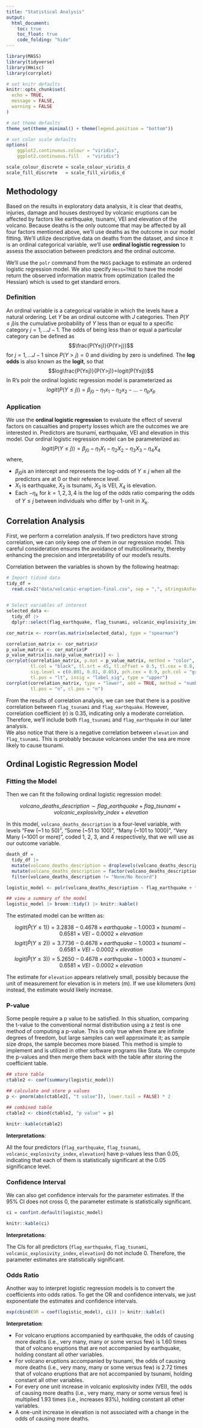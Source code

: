 ```yaml
---
title: "Statistical Analysis"
output: 
  html_document:
    toc: true
    toc_float: true
    code_folding: "hide"
---
```



```r
library(MASS)
library(tidyverse)
library(Hmisc)
library(corrplot)

# set knitr defaults
knitr::opts_chunk$set(
  echo = TRUE, 
  message = FALSE, 
  warning = FALSE
)

# set theme defaults
theme_set(theme_minimal() + theme(legend.position = "bottom"))

# set color scale defaults
options(
    ggplot2.continuous.colour = "viridis",
    ggplot2.continuous.fill   = "viridis")

scale_colour_discrete = scale_colour_viridis_d
scale_fill_discrete   = scale_fill_viridis_d
```

## Methodology

Based on the results in exploratory data analysis, it is clear that deaths, injuries, damage and houses destroyed by volcanic eruptions can be affected by factors like earthquake, tsunami, VEI and elevation of the volcano. Because deaths is the only outcome that may be affected by all four factors mentioned above, we'll use deaths as the outcome in our model fitting. We'll utilize descriptive data on deaths from the dataset, and since it is an ordinal categorical variable, we'll use **ordinal logistic regression** to assess the association between predictors and the ordinal outcome.

We'll use the `polr` command from the `MASS` package to estimate an ordered logistic regression model. We also specify `Hess=TRUE` to have the model return the observed information matrix from optimization (called the Hessian) which is used to get standard errors.

### Definition
An ordinal variable is a categorical variable in which the levels have a natural ordering. Let $Y$ be an ordinal outcome with $J$ categories. Then $P(Y≤j)$is the cumulative probability of $Y$ less than or equal to a specific category
$j=1,...J-1$. The odds of being less than or equal a particular category can be defined as
$$\frac{P(Y≤j)}{P(Y>j)}$$
for $j=1,...J-1$ since $P(Y>j) = 0$ and dividing by zero is undefined. The **log odds** is also known as the **logit**, so that
$$log\frac{P(Y≤j)}{P(Y>j)}=logit(P(Y≤j))$$
In R’s polr the ordinal logistic regression model is parameterized as
$$logit(P(Y≤j))=β_{j0}-η_{1}x_{1}-η_{2}x_{2}-...-η_{p}x_{p}$$

### Application

We use the **ordinal logistic regression** to evaluate the effect of several factors on casualties and property losses which are the outcomes we are interested in. Predictors are tsunami, earthquake, VEI and elevation in this model. Our ordinal logistic regression model can be parameterized as:
$$logit(P(Y≤j))=β_{j0}-η_{1}X_{1}-η_{2}X_{2}-η_{3}X_{3}-η_{4}X_{4}$$
where,  

* $β_{j0}$is an intercept and represents the log-odds of $Y≤j$ when all the predictors are at 0 or their reference level. 
* $X_{1}$ is earthquake, $X_{2}$ is tsunami, $X_{3}$ is VEI, $X_{4}$ is elevation.
* Each $-η_{k}$ for $k = 1,2,3,4$ is the log of the odds ratio comparing the odds of $Y≤j$ between individuals who differ by 1-unit in $X_{k}$.

## Correlation Analysis

First, we perform a correlation analysis. If two predictors have strong correlation, we can only keep one of them in our regression model. This careful consideration ensures the avoidance of multicollinearity, thereby enhancing the precision and interpretability of our model's results.

Correlation between the variables is shown by the following heatmap:
```r
# Import tidied data
tidy_df = 
  read.csv2("data/volcanic-eruption-final.csv", sep = ",", stringsAsFactors = TRUE) 
  

# Select variables of interest
selected_data <- 
  tidy_df |>
  dplyr::select(flag_earthquake, flag_tsunami, volcanic_explosivity_index, elevation)

cor_matrix <- rcorr(as.matrix(selected_data), type = "spearman")

correlation_matrix <- cor_matrix$r
p_value_matrix <- cor_matrix$P
p_value_matrix[is.na(p_value_matrix)] <- 1
corrplot(correlation_matrix, p.mat = p_value_matrix, method = "color",
         tl.col = "black", tl.srt = 45, tl.offset = 0.5, tl.cex = 0.8,
         sig.level = c(0.001, 0.01, 0.05), pch.cex = 0.9, pch.col = "grey20",
         tl.pos = "lt", insig = "label_sig", type = "upper")
corrplot(correlation_matrix, type = "lower", add = TRUE, method = "number",
         tl.pos = "n", cl.pos = "n")
```

From the results of correlation analysis, we can see that there is a positive correlation between `flag_tsunami` and `flag_earthquake`. However, correlation coefficient (r) is 0.35, indicating only a moderate correlation. Therefore, we'll include both `flag_tsunami` and `flag_earthquake` in our later analysis.   
We also notice that there is a negative correlation between `elevation` and `flag_tsunami`. This is probably because volcanoes under the sea are more likely to cause tsunami.



## Ordinal Logistic Regression Model

### Fitting the Model

Then we can fit the following ordinal logistic regression model:

$$volcano\_deaths{\_}description \sim flag\_earthquake + flag\_tsunami + volcanic\_explosivity\_index + elevation$$

In this model, `volcano_deaths_description` is a four-level variable, with levels "Few (~1 to 50)", "Some (~51 to 100)", "Many (~101 to 1000)", "Very Many (~1001 or more)", coded 1, 2, 3, and 4  respectively, that we will use as our outcome variable. 

```r
death_df = 
  tidy_df |>
  mutate(volcano_deaths_description = droplevels(volcano_deaths_description, exclude = "None/No Record")) |>
  mutate(volcano_deaths_description = factor(volcano_deaths_description, levels = c("Few (~1 to 50)", "Some (~51 to 100)", "Many (~101 to 1000)", "Very Many (~1001 or more)"))) |>
  filter(volcano_deaths_description != "None/No Record")

logistic_model <- polr(volcano_deaths_description ~ flag_earthquake + flag_tsunami + volcanic_explosivity_index + elevation, data = death_df, Hess=TRUE)

## view a summary of the model
logistic_model |> broom::tidy() |> knitr::kable()
```


The estimated model can be written as:

$$logit(\hat{P}(Y≤1))=3.2838-0.4678×earthquake-1.0003×tsunami-0.6581×VEI-0.0002×elevation$$
$$logit(\hat{P}(Y≤2))=3.7736-0.4678×earthquake-1.0003×tsunami-0.6581×VEI-0.0002×elevation$$
$$logit(\hat{P}(Y≤3))=5.2650-0.4678×earthquake-1.0003×tsunami-0.6581×VEI-0.0002×elevation$$

The estimate for `elevation` appears relatively small, possibly because the unit of measurement for elevation is in meters (m). If we use kilometers (km) instead, the estimate would likely increase.

### P-value

Some people require a p value to be satisfied. In this situation, comparing the t-value to the conventional normal distribution using a z test is one method of computing a p-value. This is only true when there are infinite degrees of freedom, but large samples can well approximate it; as sample size drops, the sample becomes more biased. This method is simple to implement and is utilized in other software programs like Stata. We compute the p-values and then merge them back with the table after storing the coefficient table.
```r
## store table
ctable2 <- coef(summary(logistic_model))

## calculate and store p values
p <- pnorm(abs(ctable2[, "t value"]), lower.tail = FALSE) * 2

## combined table
ctable2 <- cbind(ctable2, "p value" = p)

knitr::kable(ctable2)

```
**Interpretations**:

All the four predictors (`flag_earthquake`, `flag_tsunami`, `volcanic_explosivity_index`, `elevation`) have p-values less than 0.05, indicating that each of them is statistically significant at the 0.05 significance level.

### Confidence Interval

We can also get confidence intervals for the parameter estimates. If the 95% CI does not cross 0, the parameter estimate is statistically significant.
```r
ci = confint.default(logistic_model) 

knitr::kable(ci)
```
**Interpretations**:

The CIs for all predictors (`flag_earthquake`, `flag_tsunami`, `volcanic_explosivity_index`, `elevation`) do not include 0. Therefore, the parameter estimates are statistically significant.

### Odds Ratio

Another way to interpret logistic regression models is to convert the coefficients into odds ratios. To get the OR and confidence intervals, we just exponentiate the estimates and confidence intervals.
```r
exp(cbind(OR = coef(logistic_model), ci)) |> knitr::kable()
```
**Interpretation**:

* For volcano eruptions accompanied by earthquake, the odds of causing more deaths (i.e., very many, many or some versus few) is 1.60 times that of volcano eruptions that are not accompanied by earthquake, holding constant all other variables.
* For volcano eruptions accompanied by tsunami, the odds of causing more deaths (i.e., very many, many or some versus few) is 2.72 times that of volcano eruptions that are not accompanied by tsunami, holding constant all other variables.
* For every one unit increase in volcanic explosivity index (VEI), the odds of causing more deaths (i.e., very many, many or some versus few) is multiplied 1.93 times (i.e., increases 93%), holding constant all other variables.
* A one-unit increase in elevation is not associated with a change in the odds of causing more deaths.
